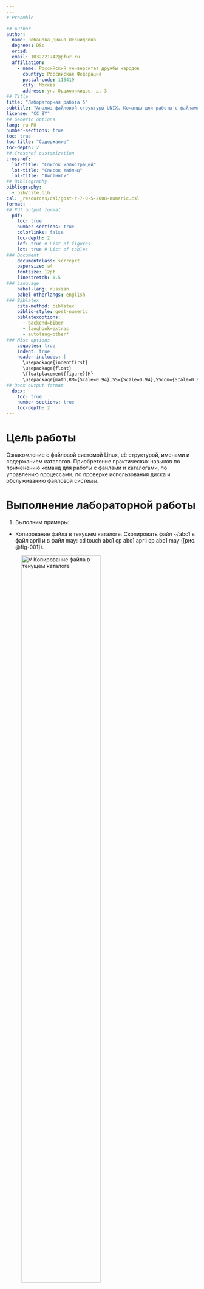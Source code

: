 ```yaml
---
---
# Preamble

## Author
author:
  name: Лобанова Диана Леонидовна
  degrees: DSc
  orcid: 
  email: 1032221742@pfur.ru
  affiliation:
    - name: Российский университет дружбы народов
      country: Российская Федерация
      postal-code: 115419
      city: Москва
      address: ул. Орджоникидзе, д. 3
## Title
title: "Лабораторная работа 5"
subtitle: "Анализ файловой структуры UNIX. Команды для работы с файлами и каталогами"
license: "CC BY"
## Generic options
lang: ru-RU
number-sections: true
toc: true
toc-title: "Содержание"
toc-depth: 2
## Crossref customization
crossref:
  lof-title: "Список иллюстраций"
  lot-title: "Список таблиц"
  lol-title: "Листинги"
## Bibliography
bibliography:
  - bib/cite.bib
csl: _resources/csl/gost-r-7-0-5-2008-numeric.csl
format:
## Pdf output format
  pdf:
    toc: true
    number-sections: true
    colorlinks: false
    toc-depth: 2
    lof: true # List of figures
    lot: true # List of tables
### Document
    documentclass: scrreprt
    papersize: a4
    fontsize: 12pt
    linestretch: 1.5
### Language
    babel-lang: russian
    babel-otherlangs: english
### Biblatex
    cite-method: biblatex
    biblio-style: gost-numeric
    biblatexoptions:
      - backend=biber
      - langhook=extras
      - autolang=other*
### Misc options
    csquotes: true
    indent: true
    header-includes: |
      \usepackage{indentfirst}
      \usepackage{float}
      \floatplacement{figure}{H}
      \usepackage[math,RM={Scale=0.94},SS={Scale=0.94},SScon={Scale=0.94},TT={Scale=MatchLowercase,FakeStretch=0.9},DefaultFeatures={Ligatures=Common}]{plex-otf}
## Docx output format
  docx:
    toc: true
    number-sections: true
    toc-depth: 2
---
```



# Цель работы

Ознакомление с файловой системой Linux, её структурой, именами и содержанием каталогов. 
Приобретение практических навыков по применению команд для работы с файлами и каталогами, по управлению процессами, по проверке использования диска и обслуживанию файловой системы.


# Выполнение лабораторной работы

1. Выполним примеры:

- Копирование файла в текущем каталоге. Скопировать файл ~/abc1 в файл april
и в файл may:
cd
touch abc1
cp abc1 april
cp abc1 may ([рис. @fig-001]).

![V Копирование файла в текущем каталоге](image/copy_file_this_catalog.png){#fig-001 width=70%}

- Копирование нескольких файлов в каталог. Скопировать файлы april и may в каталог
monthly:
mkdir monthly
cp april may monthly ([рис. @fig-002]).

![V Копирование нескольких файлов в каталог](image/copy_some_files_catalog.png){#fig-002 width=70%}

- Копирование файлов в произвольном каталоге. Скопировать файл monthly/may в файл
с именем june:
cp monthly/may monthly/june
ls monthly ([рис. @fig-003]).

![V Копирование файлов в произвольном каталоге](image/copy_file_other_catalog.png){#fig-003 width=70%}

- Копирование каталогов в текущем каталоге. Скопировать каталог monthly в каталог
monthly.00:
mkdir monthly.00
cp -r monthly monthly.00 ([рис. @fig-004]).

![V Копирование каталогов в текущем каталоге](image/copy_catalogs_this_catalog.png){#fig-004 width=70%}

- Копирование каталогов в произвольном каталоге. Скопировать каталог monthly.00
в каталог /tmp:
cp -r monthly.00 /tmp ([рис. @fig-005]).

![V Копирование каталогов в произвольном каталоге](image/copy_catalogs_other_catalog.png){#fig-005 width=70%}

- Переименование файлов в текущем каталоге. Изменить название файла april на
july в домашнем каталоге:
cd
mv april july ([рис. @fig-006]).

![V Переименование файлов в текущем каталоге](image/change_name_file_this_catalog.png){#fig-006 width=70%}

- Перемещение файлов в другой каталог. Переместить файл july в каталог monthly.00:
mv july monthly.00
ls monthly.00 ([рис. @fig-007]).

![V Перемещение файлов в другой каталог](image/change_location_file_this_catalog.png){#fig-007 width=70%}

- Переименование каталогов в текущем каталоге. Переименовать каталог monthly.00
в monthly.01
mv monthly.00 monthly.01 ([рис. @fig-008]).

![V Переименование каталогов в текущем каталоге](image/change_name_catalogs_this_catalog.png){#fig-008 width=70%}

- Перемещение каталога в другой каталог. Переместить каталог monthly.01 в каталог
reports:
mkdir reports
mv monthly.01 reports ([рис. @fig-009]).

![V Перемещение каталога в другой каталог](image/change_location_catalog_other_catalog.png){#fig-009 width=70%}

- Переименование каталога, не являющегося текущим. Переименовать каталог
reports/monthly.01 в reports/monthly:
mv reports/monthly.01 reports/monthly ([рис. @fig-010]).

![V Переименование каталога, не являющегося текущим](image/change_name_inside_catalog.png){#fig-010 width=70%}

- Требуется создать файл ~/may с правом выполнения для владельца:
cd
touch may
ls -l may
chmod u+x may
ls -l may  ([рис. @fig-011]).

![V Требуется создать файл с правом выполнения для владельца](image/change_permissions_may.png){#fig-011 width=70%}

- Требуется лишить владельца файла ~/may права на выполнение:
chmod u-x may
ls -l may  ([рис. @fig-012]).

![V Требуется лишить владельца файла права на выполнение](image/delete_permissions_may.png){#fig-012 width=70%}

- Требуется создать каталог monthly с запретом на чтение для членов группы и всех
остальных пользователей:
cd
mkdir monthly
chmod g-r, o-r monthly  ([рис. @fig-013]).

![V Каталог с запретом на чтение для членов группы и всех
остальных пользователей](image/no_permissions_read.png){#fig-013 width=70%}

- Требуется создать файл ~/abc1 с правом записи для членов группы:
cd
touch abc1
chmod g+w abc1 ([рис. @fig-014]).

![V Файл с правом записи для членов группы](image/yes_permissions_write.png){#fig-014 width=70%}


2. Выполним следующие команды:

- Скопируйте файл /usr/include/sys/io.h в домашний каталог и назовите его
equipment. 
Файл io.h в каталоге /usr/include/sys есть, копируем и называем equipment. ([рис. @fig-015]).

![V Скопируйте файл в домашний каталог и назовите его](image/copy_change_file_name.png){#fig-015 width=70%}

- В домашнем каталоге создайте директорию ~/ski.plases.
- Переместите файл equipment в каталог ~/ski.plases. ([рис. @fig-016]).

![V Создайте каталог и переместите туда файл](image/katalog_cut_file.png){#fig-016 width=70%}

- Переименуйте файл ~/ski.plases/equipment в ~/ski.plases/equiplist. ([рис. @fig-017]).

![V Переименуйте файл](image/change_name_file.png){#fig-017 width=70%}

- Создайте в домашнем каталоге файл abc1 и скопируйте его в каталог
~/ski.plases, назовите его equiplist2. ([рис. @fig-018]).

![V Создайте, скопируйте и переименуйте файл](image/create_copy_change_name_file.png){#fig-018 width=70%}

- Создайте каталог с именем equipment в каталоге ~/ski.plases.
- Переместите файлы ~/ski.plases/equiplist и equiplist2 в каталог
~/ski.plases/equipment. ([рис. @fig-019]).

![V Переместить файлы в новый каталог](image/cut_file_new_katalog.png){#fig-019 width=70%}

- Создайте и переместите каталог ~/newdir в каталог ~/ski.plases и назовите
его plans. ([рис. @fig-020]).

![V Переместить новый каталог в каталог, переименовать](image/cut_new_katalog_katalog_change_name.png){#fig-020 width=70%}


3. Определите опции команды chmod, необходимые для того, чтобы присвоить перечис-
ленным ниже файлам выделенные права доступа, считая, что в начале таких прав
нет:
- drwxr--r-- ... australia ([рис. @fig-021]).

![V Доступы для каталога australia](image/chmod_australia.png){#fig-021 width=70%}

- drwx--x--x ... play ([рис. @fig-022]).

![V Доступы для каталога play](image/chmod_play.png){#fig-022 width=70%}

- -r-xr--r-- ... my_os ([рис. @fig-023]).

![V Доступы для файла my_os](image/chmod_my_os.png){#fig-023 width=70%}

- -rw-rw-r-- ... feathers ([рис. @fig-024]).

![V Доступы для файла feathers](image/chmod_feathers.png){#fig-024 width=70%}


4. Проделайте приведённые ниже упражнения:
- Просмотрите содержимое файла /etc/password.
- Скопируйте файл ~/feathers в файл ~/file.old.
- Переместите файл ~/file.old в каталог ~/play.
- Скопируйте каталог ~/play в каталог ~/fun.
- Переместите каталог ~/fun в каталог ~/play и назовите его games.
- Лишите владельца файла ~/feathers права на чтение.
- Что произойдёт, если вы попытаетесь просмотреть файл ~/feathers командой
cat?
- Что произойдёт, если вы попытаетесь скопировать файл ~/feathers?
- Дайте владельцу файла ~/feathers право на чтение.
- Лишите владельца каталога ~/play права на выполнение.
- Перейдите в каталог ~/play. Что произошло?
- Дайте владельцу каталога ~/play право на выполнение.

5. Прочитайте man по командам mount, fsck, mkfs, kill и кратко их охарактеризуйте,
приведя примеры.


# Выводы

В этой лабораторной работе мы познакомились с файловой системой Linux, её структурой, именами и содержанием каталогов. Изучили новые команды, выполнили их в консоле, получили результат.


